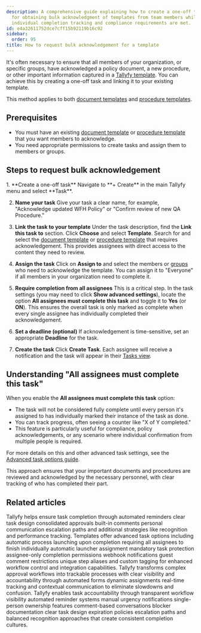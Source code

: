 ```yaml
---
description: A comprehensive guide explaining how to create a one-off task in Tallyfy
  for obtaining bulk acknowledgment of templates from team members while ensuring
  individual completion tracking and compliance requirements are met.
id: e4a32611752dce7cff15b92119b16c92
sidebar:
  order: 95
title: How to request bulk acknowledgement for a template
---
```



It's often necessary to ensure that all members of your organization, or specific groups, have acknowledged a policy document, a new procedure, or other important information captured in a [Tallyfy template](/products/pro/documenting/templates/). You can achieve this by creating a one-off task and linking it to your existing template.

This method applies to both [document templates](/products/pro/documenting/documents/) and [procedure templates](/products/pro/documenting/templates/).

## Prerequisites

- You must have an existing [document template](/products/pro/documenting/documents/) or [procedure template](/products/pro/documenting/templates/) that you want members to acknowledge.
- You need appropriate permissions to create tasks and assign them to members or groups.

## Steps to request bulk acknowledgement

<Steps>
1.  **Create a one-off task**
    Navigate to **+ Create** in the main Tallyfy menu and select **Task**.

2.  **Name your task**
    Give your task a clear name, for example, "Acknowledge updated WFH Policy" or "Confirm review of new QA Procedure."

3.  **Link the task to your template**
    Under the task description, find the **Link this task to** section. Click **Choose** and select **Template**. Search for and select the [document template](/products/pro/documenting/documents/) or [procedure template](/products/pro/documenting/templates/) that requires acknowledgement. This provides assignees with direct access to the content they need to review.

4.  **Assign the task**
    Click on **Assign to** and select the members or [groups](/products/pro/documenting/groups/how-to-manage-groups-and-assign-tasks-in-tallyfy/) who need to acknowledge the template. You can assign it to "Everyone" if all members in your organization need to complete it.

5.  **Require completion from all assignees**
    This is a critical step. In the task settings (you may need to click **Show advanced settings**), locate the option **All assignees must complete this task** and toggle it to **Yes** (or **ON**). This ensures the overall task is only marked as complete when every single assignee has individually completed their acknowledgement.

6.  **Set a deadline (optional)**
    If acknowledgement is time-sensitive, set an appropriate **Deadline** for the task.

7.  **Create the task**
    Click **Create Task**. Each assignee will receive a notification and the task will appear in their [Tasks view](/products/pro/tracking-and-tasks/tasks-view/).
</Steps>

## Understanding "All assignees must complete this task"

When you enable the **All assignees must complete this task** option:

-   The task will not be considered fully complete until every person it's assigned to has individually marked their instance of the task as done.
-   You can track progress, often seeing a counter like "X of Y completed."
-   This feature is particularly useful for compliance, policy acknowledgements, or any scenario where individual confirmation from multiple people is required.

For more details on this and other advanced task settings, see the [Advanced task options guide](/products/pro/tracking-and-tasks/tasks/how-can-i-utilize-tallyfys-advanced-tab-features/).

This approach ensures that your important documents and procedures are reviewed and acknowledged by the necessary personnel, with clear tracking of who has completed their part.


## Related articles
<CardGrid>
<LinkTitleCard header="<b>How To > Ensure everyone in your team completes an approval or task</b>" href="/products/pro/tutorials/how-to/ensure-task-completion/" > Tallyfy helps ensure task completion through automated reminders clear task design consolidated approvals built-in comments personal communication escalation paths and additional strategies like recognition and performance tracking. </LinkTitleCard>
<LinkTitleCard header="<b>Tasks > Advanced tab</b>" href="/products/pro/tracking-and-tasks/tasks/how-can-i-utilize-tallyfys-advanced-tab-features/" > Templates offer advanced task options including automatic process launching upon completion requiring all assignees to finish individually automatic launcher assignment mandatory task protection assignee-only completion permissions webhook notifications guest comment restrictions unique step aliases and custom tagging for enhanced workflow control and integration capabilities. </LinkTitleCard>
<LinkTitleCard header="<b>How To > Automatically track and run complex approval workflows</b>" href="/products/pro/tutorials/how-to/track-and-run-complex-approval-workflows/" > Tallyfy transforms complex approval workflows into trackable processes with clear visibility and accountability through automated forms dynamic assignments real-time tracking and contextual communication to eliminate slowdowns and confusion. </LinkTitleCard>
<LinkTitleCard header="<b>How To > Make people accountable for tasks</b>" href="/products/pro/tutorials/how-to/make-people-accountable-for-tasks/" > Tallyfy enables task accountability through transparent workflow visibility automated reminder systems manual urgency notifications single-person ownership features comment-based conversations blocker documentation clear task design expiration policies escalation paths and balanced recognition approaches that create consistent completion cultures. </LinkTitleCard>
</CardGrid>